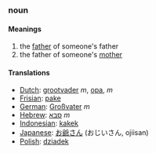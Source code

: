 ===noun===
====Meanings====
#the [[father]] of someone's father
#the father of someone's [[mother]]
====Translations====
*[[Dutch]]: [[grootvader]] ''m'', [[opa]], ''m''
*[[Frisian]]: [[pake]]
*[[German]]: [[Großvater]] ''m''
*[[Hebrew]]: [[סבא]] ''m''
*[[Indonesian]]: [[kakek]]
*[[Japanese]]: [[お爺さん]] (おじいさん, ojiisan)
*[[Polish]]: [[dziadek]]